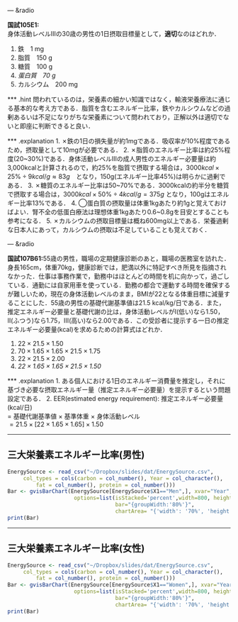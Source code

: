 
--- &radio

**国試105E1:**<br>身体活動レベルⅢの30歳の男性の1日摂取目標量として，**適切**なのはどれか．

1. 鉄　1 mg
2. 脂質　150 g
3. 糖質　100 g
4. _蛋白質　70 g_
5. カルシウム　200 mg

*** .hint
問われているのは，栄養素の細かい知識ではなく，輸液栄養療法に通じる基本的な考え方である．脂質を含むエネルギー比率，鉄やカルシウムなどの過剰あるいは不足になりがちな栄養素について問われており，正解以外は適切でないと即座に判断できると良い．

*** .explanation
1. ✗鉄の1日の損失量が約1mgである．吸収率が10%程度であるため，摂取量として10mgが必要である．
2. ✗脂質のエネルギー比率は約25%程度(20~30%)である．身体活動レベルⅢの成人男性のエネルギー必要量は約3,000kcalと計算されるので，約25%を脂質で摂取する場合は，$3000 kcal\times25\%\div9kcal/g\approx83g$　となり，150g(エネルギー比率45%)は明らかに過剰である．
3. ✗糖質のエネルギー比率は50~70%である．3000kcalの約半分を糖質で摂取する場合は，$3000kcal\times50\%\div4kcal/g=375g$ となり，100gはエネルギー比率13%である．
4. ◯蛋白質の摂取量は体重1kgあたり約1gと覚えておけばよい．腎不全の低蛋白療法は理想体重1kgあたり0.6~0.8gを目安とすることも参考になる．
5. ✗カルシウムの摂取目標量は概ね600mg以上である．栄養過剰な日本人にあって，カルシウムの摂取は不足していることも覚えておく．

--- &radio

**国試107B61:**55歳の男性，職場の定期健康診断のあと，職場の医務室を訪れた．身長165cm，体重70kg，健康診断では，肥満以外に特記すべき所見を指摘されなかった．仕事は事務作業で，勤務中はほとんどの時間を机に向かって，過ごしている．通勤には自家用車を使っている．勤務の都合で運動する時間を確保するが難しいため，現在の身体活動レベルのまま，BMIが22となる体重目標に減量することにした．55歳の男性の基礎代謝基準値は21.5 kcal/kg/日である．また，推定エネルギー必要量と基礎代謝の比は，身体活動レベルがⅠ(低い)なら1.50，Ⅱ(ふつう)なら1.75，Ⅲ(高い)なら2.00である．この受診者に提示する一日の推定エネルギー必要量(kcal)を求めるための計算式はどれか．

1. $22\times21.5\times1.50$
2. $70\times1.65\times1.65\times21.5\times1.75$
3. $22\times21.5\times2.00$
4. _$22\times1.65\times1.65\times21.5\times1.50$_

*** .explanation
1. ある個人における1日のエネルギー消費量を推定し，それに基づき必要な摂取エネルギー量（推定エネルギー必要量）を提示するという問題設定である．
2. EER(estimated energy requirement): 推定エネルギー必要量(kcal/日)<br> $=$ 基礎代謝基準値 $\times$ 基準体重 $\times$ 身体活動レベル <br> $=21.5\times[22\times1.65\times1.65]\times1.50$






---

## 三大栄養素エネルギー比率(男性)
<div align="center">
```r
EnergySource <- read_csv("~/Dropbox/slides/dat/EnergySource.csv",
     col_types = cols(carbon = col_number(), Year = col_character(),
         fat = col_number(), protein = col_number()))
Bar <- gvisBarChart(EnergySource[EnergySource$X1=="Men",], xvar="Year", yvar=c("protein","carbon", "fat"),
                     options=list(isStacked='percent',width=800, height=500,
                                  bar="{groupWidth:'80%'}",
                                  chartArea= "{'width': '70%', 'height': '95%'}"))
print(Bar)
```
</div>

---

## 三大栄養素エネルギー比率(女性)
<div align="center">
```r
EnergySource <- read_csv("~/Dropbox/slides/dat/EnergySource.csv",
     col_types = cols(carbon = col_number(), Year = col_character(),
         fat = col_number(), protein = col_number()))
Bar <- gvisBarChart(EnergySource[EnergySource$X1=="Women",], xvar="Year", yvar=c("protein","carbon", "fat"),
                     options=list(isStacked='percent',width=800, height=500,
                                  bar="{groupWidth:'80%'}",
                                  chartArea= "{'width': '70%', 'height': '95%'}"))
print(Bar)
```
</div>
